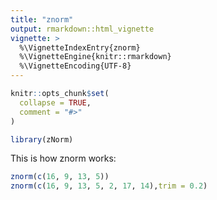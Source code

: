 ```yaml
---
title: "znorm"
output: rmarkdown::html_vignette
vignette: >
  %\VignetteIndexEntry{znorm}
  %\VignetteEngine{knitr::rmarkdown}
  %\VignetteEncoding{UTF-8}
---
```


```r
knitr::opts_chunk$set(
  collapse = TRUE,
  comment = "#>"
)
```

```r
library(zNorm)
```


This is how znorm works:

```r
znorm(c(16, 9, 13, 5))
znorm(c(16, 9, 13, 5, 2, 17, 14),trim = 0.2)
```

